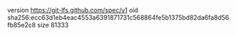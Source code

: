 version https://git-lfs.github.com/spec/v1
oid sha256:ecc63d1eb4eac4553a6391871731c568864fe5b1375bd82da6fa8d56fb85e2c8
size 81333
